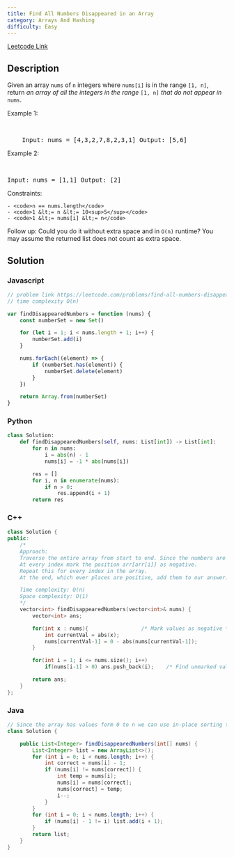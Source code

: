 ```yaml
---
title: Find All Numbers Disappeared in an Array
category: Arrays And Hashing
difficulty: Easy
---
```


<Callout>

[Leetcode Link](https://leetcode.com/problems/find-all-numbers-disappeared-in-an-array)

</Callout>

## Description

Given an array <code>nums</code> of <code>n</code> integers where <code>nums[i]</code> is in the range <code>[1, n]</code>, return _an array of all the integers in the range_ <code>[1, n]</code> _that do not appear in_ <code>nums</code>.

Example 1:

<br />
<pre className="overflow-x-auto">
	Input: nums = [4,3,2,7,8,2,3,1] Output: [5,6]
</pre>

Example 2:

<br />
<pre className="overflow-x-auto">Input: nums = [1,1] Output: [2]</pre>
Constraints:

    - <code>n == nums.length</code>
    - <code>1 &lt;= n &lt;= 10<sup>5</sup></code>
    - <code>1 &lt;= nums[i] &lt;= n</code>

Follow up: Could you do it without extra space and in <code>O(n)</code> runtime? You may assume the returned list does not count as extra space.

## Solution

### Javascript

```javascript
// problem link https://leetcode.com/problems/find-all-numbers-disappeared-in-an-array
// time complexity O(n)

var findDisappearedNumbers = function (nums) {
	const numberSet = new Set()

	for (let i = 1; i < nums.length + 1; i++) {
		numberSet.add(i)
	}

	nums.forEach((element) => {
		if (numberSet.has(element)) {
			numberSet.delete(element)
		}
	})

	return Array.from(numberSet)
}
```

### Python

```python
class Solution:
    def findDisappearedNumbers(self, nums: List[int]) -> List[int]:
        for n in nums:
            i = abs(n) - 1
            nums[i] = -1 * abs(nums[i])

        res = []
        for i, n in enumerate(nums):
            if n > 0:
                res.append(i + 1)
        return res

```

### C++

```cpp
class Solution {
public:
    /*
    Approach:
    Traverse the entire array from start to end. Since the numbers are in a range [1, n] we can use this simple trick.
    At every index mark the position arr[arr[i]] as negative.
    Repeat this for every index in the array.
    At the end, which ever places are positive, add them to our answer.

    Time complexity: O(n)
    Space complexity: O(1)
    */
    vector<int> findDisappearedNumbers(vector<int>& nums) {
        vector<int> ans;

        for(int x : nums){                 /* Mark values as negative */
            int currentVal = abs(x);
            nums[currentVal-1] = 0 - abs(nums[currentVal-1]);
        }

        for(int i = 1; i <= nums.size(); i++)
            if(nums[i-1] > 0) ans.push_back(i);    /* Find unmarked values */

        return ans;
    }
};
```

### Java

```java
// Since the array has values form 0 to n we can use in-place sorting that's O(N) time and constant space.
class Solution {

    public List<Integer> findDisappearedNumbers(int[] nums) {
        List<Integer> list = new ArrayList<>();
        for (int i = 0; i < nums.length; i++) {
            int correct = nums[i] - 1;
            if (nums[i] != nums[correct]) {
                int temp = nums[i];
                nums[i] = nums[correct];
                nums[correct] = temp;
                i--;
            }
        }
        for (int i = 0; i < nums.length; i++) {
            if (nums[i] - 1 != i) list.add(i + 1);
        }
        return list;
    }
}

```
